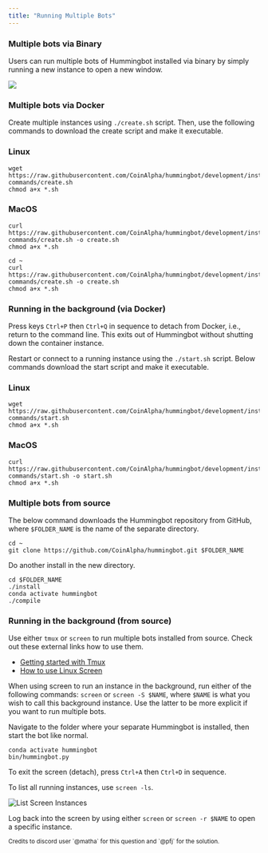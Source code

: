 ```yaml
---
title: "Running Multiple Bots"
---
```


### Multiple bots via Binary

Users can run multiple bots of Hummingbot installed via binary by simply running a new instance to open a new window.

![](img/multiple_bots1.gif)

### Multiple bots via Docker

Create multiple instances using `./create.sh` script. Then, use the following commands to download the create script and make it executable.

### Linux

```Linux
wget https://raw.githubusercontent.com/CoinAlpha/hummingbot/development/installation/docker-commands/create.sh
chmod a+x *.sh
```

### MacOS

```MacOS
curl https://raw.githubusercontent.com/CoinAlpha/hummingbot/development/installation/docker-commands/create.sh -o create.sh
chmod a+x *.sh
```

```Windows via Docker Toolbox
cd ~
curl https://raw.githubusercontent.com/CoinAlpha/hummingbot/development/installation/docker-commands/create.sh -o create.sh
chmod a+x *.sh
```

### Running in the background (via Docker)

Press keys `Ctrl+P` then `Ctrl+Q` in sequence to detach from Docker, i.e., return to the command line. This exits out of Hummingbot without shutting down the container instance.

Restart or connect to a running instance using the `./start.sh` script. Below commands download the start script and make it executable.

### Linux

```Linux
wget https://raw.githubusercontent.com/CoinAlpha/hummingbot/development/installation/docker-commands/start.sh
chmod a+x *.sh
```

### MacOS

```MacOS
curl https://raw.githubusercontent.com/CoinAlpha/hummingbot/development/installation/docker-commands/start.sh -o start.sh
chmod a+x *.sh
```

### Multiple bots from source

<Callout
  type="tip"
  body="We recommend that users download and install Hummingbot separately for each instance they wish to run."
/>

The below command downloads the Hummingbot repository from GitHub, where `$FOLDER_NAME` is the name of the separate directory.

```
cd ~
git clone https://github.com/CoinAlpha/hummingbot.git $FOLDER_NAME
```

Do another install in the new directory.

```
cd $FOLDER_NAME
./install
conda activate hummingbot
./compile
```

### Running in the background (from source)

Use either `tmux` or `screen` to run multiple bots installed from source. Check out these external links how to use them.

- [Getting started with Tmux](https://linuxize.com/post/getting-started-with-tmux/)
- [How to use Linux Screen](https://linuxize.com/post/how-to-use-linux-screen/)

When using screen to run an instance in the background, run either of the following commands: `screen` or `screen -S $NAME`, where `$NAME` is what you wish to call this background instance. Use the latter to be more explicit if you want to run multiple bots.

Navigate to the folder where your separate Hummingbot is installed, then start the bot like normal.

```
conda activate hummingbot
bin/hummingbot.py
```

To exit the screen (detach), press `Ctrl+A` then `Ctrl+D` in sequence.

To list all running instances, use `screen -ls`.

![List Screen Instances](/img/screen.png)

Log back into the screen by using either `screen` or `screen -r $NAME` to open a specific instance.

<small>
  Credits to discord user `@matha` for this question and `@pfj` for the
  solution.
</small>
